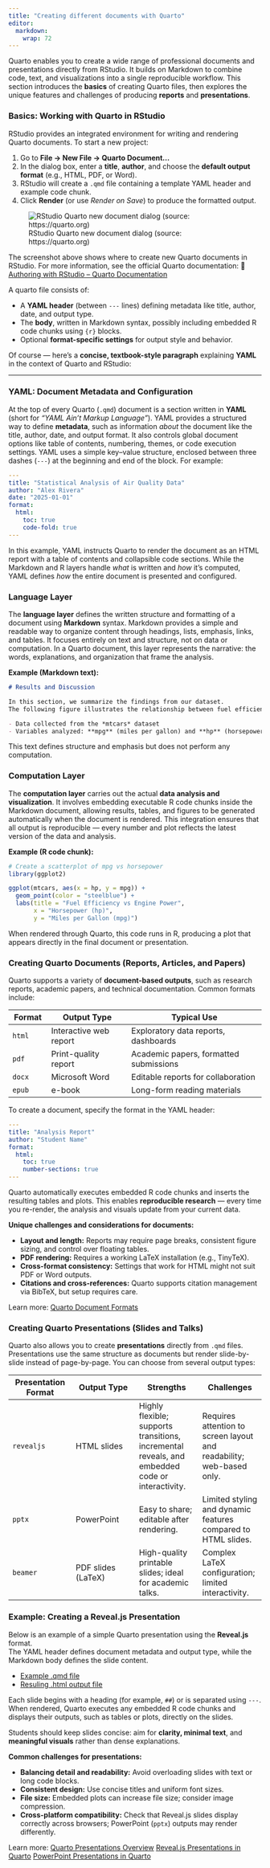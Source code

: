 ```yaml
---
title: "Creating different documents with Quarto"
editor: 
  markdown: 
    wrap: 72
---
```


Quarto enables you to create a wide range of professional documents and
presentations directly from RStudio. It builds on Markdown to combine
code, text, and visualizations into a single reproducible workflow. This
section introduces the **basics** of creating Quarto files, then
explores the unique features and challenges of producing **reports** and
**presentations**.

### Basics: Working with Quarto in RStudio

RStudio provides an integrated environment for writing and rendering
Quarto documents. To start a new project:

1.  Go to **File → New File → Quarto Document...**
2.  In the dialog box, enter a **title**, **author**, and choose the
    **default output format** (e.g., HTML, PDF, or Word).
3.  RStudio will create a `.qmd` file containing a template YAML header
    and example code chunk.
4.  Click **Render** (or use *Render on Save*) to produce the formatted
    output.

![RStudio Quarto new document dialog (source:
https://quarto.org)](https://quarto.org/docs/get-started/authoring/images/rstudio-new-document.png)

::: reading
The screenshot above shows where to create new Quarto documents in
RStudio. For more information, see the official Quarto documentation: 🔗
[Authoring with RStudio – Quarto
Documentation](https://quarto.org/docs/get-started/authoring/rstudio.html)
:::

A quarto file consists of:

-   A **YAML header** (between `---` lines) defining metadata like
    title, author, date, and output type.
-   The **body**, written in Markdown syntax, possibly including
    embedded R code chunks using `{r}` blocks.
-   Optional **format-specific settings** for output style and behavior.

Of course — here’s a **concise, textbook-style paragraph** explaining
**YAML** in the context of Quarto and RStudio:

------------------------------------------------------------------------

### YAML: Document Metadata and Configuration

At the top of every Quarto (`.qmd`) document is a section written in
**YAML** (short for *“YAML Ain’t Markup Language”*). YAML provides a
structured way to define **metadata**, such as information *about* the
document like the title, author, date, and output format. It also
controls global document options like table of contents, numbering,
themes, or code execution settings. YAML uses a simple key–value
structure, enclosed between three dashes (`---`) at the beginning and
end of the block. For example:

``` yaml
---
title: "Statistical Analysis of Air Quality Data"
author: "Alex Rivera"
date: "2025-01-01"
format:
  html:
    toc: true
    code-fold: true
---
```

In this example, YAML instructs Quarto to render the document as an HTML
report with a table of contents and collapsible code sections. While the
Markdown and R layers handle *what* is written and *how* it’s computed,
YAML defines *how* the entire document is presented and configured.

### Language Layer

The **language layer** defines the written structure and formatting of a
document using **Markdown** syntax. Markdown provides a simple and
readable way to organize content through headings, lists, emphasis,
links, and tables. It focuses entirely on text and structure, not on
data or computation. In a Quarto document, this layer represents the
narrative: the words, explanations, and organization that frame the
analysis.

**Example (Markdown text):**

``` markdown
# Results and Discussion

In this section, we summarize the findings from our dataset.  
The following figure illustrates the relationship between fuel efficiency and engine power.

- Data collected from the *mtcars* dataset  
- Variables analyzed: **mpg** (miles per gallon) and **hp** (horsepower)
```

This text defines structure and emphasis but does not perform any
computation.

### Computation Layer

The **computation layer** carries out the actual **data analysis and
visualization**. It involves embedding executable R code chunks inside
the Markdown document, allowing results, tables, and figures to be
generated automatically when the document is rendered. This integration
ensures that all output is reproducible — every number and plot reflects
the latest version of the data and analysis.

**Example (R code chunk):**

```r
# Create a scatterplot of mpg vs horsepower
library(ggplot2)

ggplot(mtcars, aes(x = hp, y = mpg)) +
  geom_point(color = "steelblue") +
  labs(title = "Fuel Efficiency vs Engine Power",
       x = "Horsepower (hp)",
       y = "Miles per Gallon (mpg)")
```

When rendered through Quarto, this code runs in R, producing a plot that
appears directly in the final document or presentation.

### Creating Quarto Documents (Reports, Articles, and Papers)

Quarto supports a variety of **document-based outputs**, such as
research reports, academic papers, and technical documentation. Common
formats include:

| **Format** | **Output Type**        | **Typical Use**                        |
|------------|------------------------|----------------------------------------|
| `html`     | Interactive web report | Exploratory data reports, dashboards   |
| `pdf`      | Print-quality report   | Academic papers, formatted submissions |
| `docx`     | Microsoft Word         | Editable reports for collaboration     |
| `epub`     | e-book                 | Long-form reading materials            |

To create a document, specify the format in the YAML header:

``` yaml
---
title: "Analysis Report"
author: "Student Name"
format:
  html:
    toc: true
    number-sections: true
---
```

Quarto automatically executes embedded R code chunks and inserts the
resulting tables and plots. This enables **reproducible research** —
every time you re-render, the analysis and visuals update from your
current data.

**Unique challenges and considerations for documents:**

-   **Layout and length:** Reports may require page breaks, consistent
    figure sizing, and control over floating tables.
-   **PDF rendering:** Requires a working LaTeX installation (e.g.,
    TinyTeX).
-   **Cross-format consistency:** Settings that work for HTML might not
    suit PDF or Word outputs.
-   **Citations and cross-references:** Quarto supports citation
    management via BibTeX, but setup requires care.

:::: column-margin
::: reading
Learn more: [Quarto Document
Formats](https://quarto.org/docs/output-formats/all-formats.html)
:::
::::

### Creating Quarto Presentations (Slides and Talks)

Quarto also allows you to create **presentations** directly from `.qmd`
files. Presentations use the same structure as documents but render
slide-by-slide instead of page-by-page. You can choose from several
output types:

| **Presentation Format** | **Output Type** | **Strengths** | **Challenges** |
|----|----|----|----|
| `revealjs` | HTML slides | Highly flexible; supports transitions, incremental reveals, and embedded code or interactivity. | Requires attention to screen layout and readability; web-based only. |
| `pptx` | PowerPoint | Easy to share; editable after rendering. | Limited styling and dynamic features compared to HTML slides. |
| `beamer` | PDF slides (LaTeX) | High-quality printable slides; ideal for academic talks. | Complex LaTeX configuration; limited interactivity. |

### Example: Creating a Reveal.js Presentation

Below is an example of a simple Quarto presentation using the
**Reveal.js** format.\
The YAML header defines document metadata and output type, while the
Markdown body defines the slide content.

- [Example .qmd file](https://github.com/open-stat-prog/reproducible-reporting/blob/main/assets/docs/presentation_example.qmd)
- [Resuling .html output file](https://github.com/open-stat-prog/reproducible-reporting/blob/main/docs/assets/docs/presentation_example.html)

Each slide begins with a heading (for example, `##`) or is separated
using `---`. When rendered, Quarto executes any embedded R code chunks
and displays their outputs, such as tables or plots, directly on the
slides.

Students should keep slides concise: aim for **clarity, minimal text**,
and **meaningful visuals** rather than dense explanations.

**Common challenges for presentations:**

-   **Balancing detail and readability:** Avoid overloading slides with
    text or long code blocks.
-   **Consistent design:** Use concise titles and uniform font sizes.
-   **File size:** Embedded plots can increase file size; consider image
    compression.
-   **Cross-platform compatibility:** Check that Reveal.js slides
    display correctly across browsers; PowerPoint (`pptx`) outputs may
    render differently.

::: column-margin
::: reading
Learn more: [Quarto Presentations Overview](https://quarto.org/docs/presentations/) 
[Reveal.js Presentations in Quarto](https://quarto.org/docs/presentations/revealjs/) 
[PowerPoint Presentations in Quarto](https://quarto.org/docs/presentations/powerpoint.html)

:::
:::
